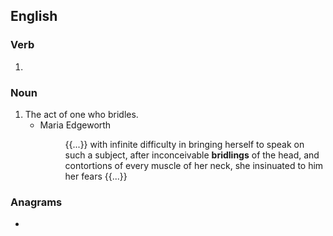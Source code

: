 ==English==

===Verb===
{{head|en|present participle}}

# {{present participle of|bridle|lang=en|nocat=1}}

===Noun===
{{en-noun}}

# The act of one who bridles.
#* Maria Edgeworth
#*: {{...}} with infinite difficulty in bringing herself to speak on such a subject, after inconceivable '''bridlings''' of the head, and contortions of every muscle of her neck, she insinuated to him her fears {{...}}

===Anagrams===
* {{anagrams|en|birdling}}